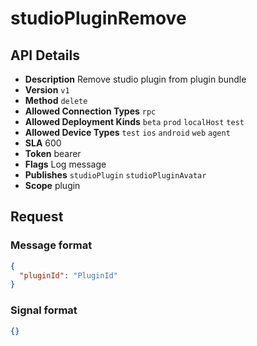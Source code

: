 # studioPluginRemove

## API Details

- **Description** Remove studio plugin from plugin bundle
- **Version** `v1`
- **Method** `delete`
- **Allowed Connection Types** `rpc` 
- **Allowed Deployment Kinds** `beta` `prod` `localHost` `test` 
- **Allowed Device Types** `test` `ios` `android` `web` `agent` 
- **SLA** 600
- **Token** bearer
- **Flags** Log message
- **Publishes** `studioPlugin` `studioPluginAvatar` 
- **Scope** plugin


## Request

### Message format

```json
{
  "pluginId": "PluginId"
}
```

### Signal format

```json
{}
```

